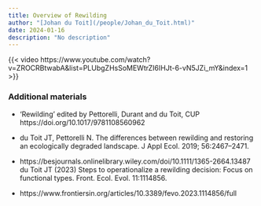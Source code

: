 ```yaml
---
title: Overview of Rewilding
author: "[Johan du Toit](/people/Johan_du_Toit.html)"
date: 2024-01-16
description: "No description"
---
```


{{< video https://www.youtube.com/watch?v=ZROCRBtwabA&list=PLUbgZHsSoMEWtrZI6IHJt-6-vN5JZi_mY&index=1 >}}

### Additional materials

- 'Rewilding' edited by Pettorelli, Durant and du Toit,
CUP https://doi.org/10.1017/9781108560962

- du Toit JT, Pettorelli N. The differences between rewilding and restoring an ecologically degraded landscape. J Appl Ecol. 2019; 56:2467–2471.

- https://besjournals.onlinelibrary.wiley.com/doi/10.1111/1365-2664.13487 du Toit JT (2023) Steps to operationalize a rewilding decision: Focus on functional types. Front. Ecol. Evol. 11:1114856.

- https://www.frontiersin.org/articles/10.3389/fevo.2023.1114856/full

